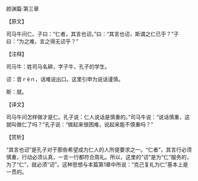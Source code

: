 

颜渊篇·第三章

【原文】

司马牛问仁。子曰：“仁者，其言也讱。”曰：“其言也讱，斯谓之仁已乎？”子曰：“为之难，言之得无讱乎？”

【注释】

司马牛：姓司马名耕，字子牛，孔子的学生。

讱：音ｒèｎ，话难说出口。这里引申为说话谨慎。

斯：就。

【译文】

司马牛问怎样做才是仁。孔子说：仁人说话是慎重的。”司马牛说：“说话慎重，这就叫做仁了吗？”孔子说：“做起来很困难，说起来能不慎重吗？”

【赏析】

“其言也讱”是孔子对于那些希望成为仁人的人所提要求之一。“仁者”，其言行必须慎重，行动必须认真，一言一行都符合周礼。所以，这里的“讱”是为“仁”服务的，为了“仁”，就必须“讱”。这种思想与本篇第1章中所说：“克己复礼为仁”基本上是一贯的。

